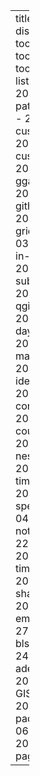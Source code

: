 ---
title: "Blog"
output:
  distill::distill_article:
    toc: true
    toc_depth: 3
    toc_float: true
listing:
  posts:
    - 2023-09-01-patchwork-legend
    - 2023-08-02-customlegend
    - 2023-07-13-custompoints
    - 2023-06-01-gganimate
    - 2023-05-05-github-page
    - 2023-04-06-gridraster
    - 2023-03-04-mapping-in-r
    - psg2023
    - 2023-02-04-subset-shapefile
    - 2023-01-27-qgispolygon
    - 2022-12-04-day-night
    - 2022-11-20-mastodon
    - 2022-10-04-identify-gaps
    - 2022-09-13-hr-considerations
    - 2022-08-17-count-days
    - 2022-07-01-nestlocation
    - 2022-06-30-time-formats
    - 2022-05-23-speed
    - 2022-04-07-land-or-not
    - 2022-03-22-interpolation
    - 2022-02-24-timeoverlaps
    - 2022-01-21-sharedareas
    - 2021-11-25-embc
    - 2021-10-27-gitgithub
    - bls7
    - 2021-09-24-home-range-adehabitathr
    - 2021-07-05-GIScolores    
    - 2021-06-03-paquetes    
    - 2021-06-03-vitae    
    - 2021-06-03-paginadistill

---